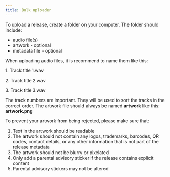 ```yaml
---
title: Bulk uploader
---
```


To upload a release, create a folder on your computer. The folder should include:
<ul>
    <li>audio file(s)</li>
    <li>artwork - optional</li>
    <li>metadata file - optional</li>
</ul>

<Accordion title="Preparing audio files">
When uploading audio files, it is recommend to name them like this:
<CodeBlock>
<p>1. Track title 1.wav</p>
<p>2. Track title 2.wav</p>
<p>3. Track title 3.wav</p>
</CodeBlock>

<Info>
The track numbers are important. They will be used to sort the tracks in the correct order.
</Info>
</Accordion>

<Accordion title="Preparing artwork">
<Info>The artwork file should always be named <strong>artwork</strong> like this: <strong>artwork.png</strong></Info>

To prevent your artwork from being rejected, please make sure that:
1. Text in the artwork should be readable
2. The artwork should not contain any logos, trademarks, barcodes, QR codes, contact details, or any other information that is not part of the release metadata
3. The artwork should not be blurry or pixelated
4. Only add a parental advisory sticker if the release contains explicit content
5. Parental advisory stickers may not be altered
</Accordion>

<Accordion title="Creating the metaddata file">

</Accordion>